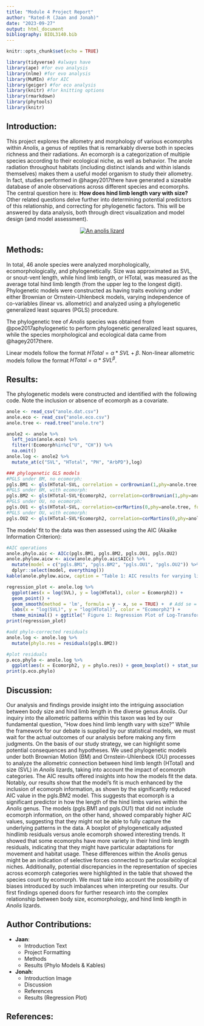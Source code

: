 ```yaml
---
title: "Module 4 Project Report"
author: "Rated-R (Jaan and Jonah)"
date: "2023-09-27"
output: html_document
bibliography: BIOL3140.bib
---
```

```r
knitr::opts_chunk$set(echo = TRUE)
```
```r
library(tidyverse) #always have
library(ape) #for evo analysis
library(nlme) #for evo analysis
library(MuMIn) #for AIC
library(geiger) #for eco analysis
library(knitr) #for knitting options
library(rmarkdown)
library(phytools)
library(knitr)
```
## Introduction:
This project explores the allometry and morphology of various ecomorphs within *Anolis*, a genus of reptiles that is remarkably diverse both in species richness and their radiations. An ecomorph is a categorization of multiple species according to their ecological niche, as well as behavior. The anole radiation throughout habitats (including distinct islands and within islands themselves) makes them a useful model organism to study their allometry. In fact, studies performed in @hagey2017there have generated a sizeable database of anole observations across different species and ecomorphs.  
The central question here is: **How does hind limb length vary with size?** Other related questions delve further into determining potential predictors of this relationship, and correcting for phylogenetic factors.
This will be answered by data analysis, both through direct visualization and model design (and model assessment).

<center>
[![An anolis lizard](https://upload.wikimedia.org/wikipedia/commons/thumb/4/4b/Green_anole.jpg/320px-Green_anole.jpg)](https://upload.wikimedia.org/wikipedia/commons/thumb/4/4b/Green_anole.jpg/320px-Green_anole.jpg)
</center>


## Methods:
In total, 46 anole species were analyzed morphologically, ecomorphologically, and phylogenetically. Size was approximated as SVL, or snout-vent length, while hind limb length, or HTotal, was measured as the average total hind limb length (from the upper leg to the longest digit). Phylogenetic models were constructed as having traits evolving under either Brownian or Ornstein-Uhlenbeck models, varying independence of co-variables (linear vs. allometric) and analyzed using a phylogenetic generalized least squares (PGLS) procedure.

The phylogenetic tree of *Anolis* species was obtained from @poe2017aphylogenetic to perform phylogenetic generalized least squares, while the species morphological and ecological data came from @hagey2017there.

Linear models follow the format $HTotal=\alpha*SVL +\beta$.
Non-linear allometric models follow the format $HTotal=\alpha*SVL^\beta$.


## Results:
The phylogenetic models were constructed and identified with the following code. Note the inclusion or absence of ecomorph as a covariate.
```r
anole <- read_csv("anole.dat.csv")
anole.eco <- read_csv("anole.eco.csv")
anole.tree <- read.tree("anole.tre")
```
```r
anole2 <- anole %>%
  left_join(anole.eco) %>%
  filter(!Ecomorph%in%c("U", "CH")) %>%
  na.omit()
anole.log <- anole2 %>%
  mutate_at(c("SVL", "HTotal", "PH", "ArbPD"),log)
```
```r
### phylogenetic GLS models
#PGLS under BM, no ecomorph:
pgls.BM1 <- gls(HTotal~SVL, correlation = corBrownian(1,phy=anole.tree, form=~Species), data=anole.log, method="ML")
#PGLS under BM, with ecomorph:
pgls.BM2 <- gls(HTotal~SVL*Ecomorph2, correlation=corBrownian(1,phy=anole.tree,form=~Species), data=anole.log, method="ML")
#PGLS under OU, no ecomorph:
pgls.OU1 <- gls(HTotal~SVL, correlation=corMartins(0,phy=anole.tree, form=~Species), data=anole.log, method="ML")
#PGLS under OU, with ecomorph:
pgls.OU2 <- gls(HTotal~SVL*Ecomorph2, correlation=corMartins(0,phy=anole.tree, form=~Species), data=anole.log, method="ML")
```

The models' fit to the data was then assessed using the AIC (Akaike Information Criterion):
```r
#AIC operations
anole.phylo.aic <- AICc(pgls.BM1, pgls.BM2, pgls.OU1, pgls.OU2)
anole.phylow.aicw <- aicw(anole.phylo.aic$AICc) %>%
  mutate(model = c("pgls.BM1", "pgls.BM2", "pgls.OU1", "pgls.OU2")) %>%
  dplyr::select(model, everything())
kable(anole.phylow.aicw, caption = "Table 1: AIC results for varying linear or allometric models")
```

```r
regression_plot <- anole.log %>%
  ggplot(aes(x = log(SVL), y = log(HTotal), color = Ecomorph2)) +
  geom_point() +
  geom_smooth(method = 'lm', formula = y ~ x, se = TRUE) +  # Add se = TRUE for shaded CI
  labs(x = "log(SVL)", y = "log(HTotal)", color = "Ecomorph2") +
  theme_minimal() + ggtitle(" Figure 1: Regression Plot of Log-Transformed HTotal vs. SVL Data by Ecomorph")
print(regression_plot)
```

```r
#add phylo-corrected residuals
anole.log <- anole.log %>%
  mutate(phylo.res = residuals(pgls.BM2))
```
```r
#plot residuals
p.eco.phylo <- anole.log %>%
  ggplot(aes(x = Ecomorph2, y = phylo.res)) + geom_boxplot() + stat_summary(fun=mean, geom="point", size=3) + ggtitle("Figure 2: Phylogenetically-Corrected Residuals for Ecomorphs")
print(p.eco.phylo)
```


## Discussion:
Our analysis and findings provide insight into the intriguing association between body size and hind limb length in the diverse genus *Anolis*. Our inquiry into the allometric patterns within this taxon was led by our fundamental question, "How does hind limb length vary with size?" 
While the framework for our debate is supplied by our statistical models, we must wait for the actual outcomes of our analysis before making any firm judgments. On the basis of our study strategy, we can highlight some potential consequences and hypotheses.
We used phylogenetic models under both Brownian Motion (BM) and Ornstein-Uhlenbeck (OU) processes to analyze the allometric connection between hind limb length (HTotal) and size (SVL) in *Anolis* lizards, taking into account the impact of ecomorph categories. The AIC results offered insights into how the models fit the data. Notably, our results show that the model's fit is much enhanced by the inclusion of ecomorph information, as shown by the significantly reduced AIC value in the pgls.BM2 model. This suggests that ecomorph is a significant predictor in how the length of the hind limbs varies within the *Anolis* genus. 
The models (pgls.BM1 and pgls.OU1) that did not include ecomorph information, on the other hand, showed comparably higher AIC values, suggesting that they might not be able to fully capture the underlying patterns in the data. 
A boxplot of phylogenetically adjusted hindlimb residuals versus anole ecomorph showed interesting trends. It showed that some ecomorphs have more variety in their hind limb length residuals, indicating that they might have particular adaptations for movement and habitat usage. These differences within the *Anolis* genus might be an indication of selective forces connected to particular ecological niches. Additionally, potential discrepancies in the representation of species across ecomorph categories were highlighted in the table that showed the species count by ecomorph. We must take into account the possibility of biases introduced by such imbalances when interpreting our results. Our first findings opened doors for further research into the complex relationship between body size, ecomorphology, and hind limb length in *Anolis* lizards.


## Author Contributions:

- **Jaan**:
  - Introduction Text
  - Project Formatting
  - Methods
  - Results (Phylo Models & Kables)

- **Jonah**:
  - Introduction Image
  - Discussion
  - References
  - Results (Regression Plot)

## References:

